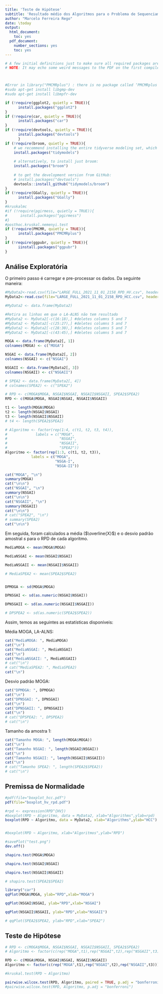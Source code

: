 ```yaml
---
title: 'Teste de Hipótese'
subtitle: 'Resultado médio dos Algoritmos para o Problema de Sequenciamento'
author: "Marcelo Ferreira Rego"
date: \today
output:
  html_document:
    toc: yes
  pdf_document:
    number_sections: yes
    toc: yes
---
```


```r
# A few initial definitions just to make sure all required packages are installed. Change as needed.
# NOTE: It may echo some weird messages to the PDF on the first compile (package installation messages). Run twice and the problem will (hopefully) go away.



#Error in library("PMCMRplus") : there is no package called ‘PMCMRplus’
#sudo apt-get install libgmp-dev
#sudo apt-get install libmpfr-dev

if (!require(ggplot2, quietly = TRUE)){
      install.packages("ggplot2")
}
if (!require(car, quietly = TRUE)){
      install.packages("car")
}
if (!require(devtools, quietly = TRUE)){
      install.packages("devtools")
      }
if (!require(broom, quietly = TRUE)){
    # we recommend installing the entire tidyverse modeling set, which includes broom:
    install.packages("tidymodels")
    
    # alternatively, to install just broom:
    install.packages("broom")
    
    # to get the development version from GitHub:
    # install.packages("devtools")
    devtools::install_github("tidymodels/broom")
}
if (!require(GGally, quietly = TRUE)){
      install.packages("GGally")
}
#kruskalmc
#if (!require(pgirmess, quietly = TRUE)){
#      install.packages("pgirmess")
#}
#posthoc.kruskal.nemenyi.test
if (!require(PMCMR, quietly = TRUE)){
      install.packages("PMCMRplus")
}
if (!require(ggpubr, quietly = TRUE)){
      iinstall.packages("ggpubr")
}
```

<!-- ## Exploratory Data Analysis --> 
## Análise Exploratória

O primeiro passo é carregar e pre-processar os dados. Da seguinte maneira:

```r

#MyData2<-read.csv(file="LARGE_FULL_2021_11_01_2158_RPD_HV.csv", header=TRUE, sep=";")
MyData2<-read.csv(file="LARGE_FULL_2021_11_01_2158_RPD_HCC.csv", header=TRUE, sep=";")

#MyData2 <- data.frame(MyData2)

#Retira as linhas em que o LA-ALNS não tem resultado
#MyData2 <- MyData2[-c(16:18),] #deletes columns 5 and 7
#MyData2 <- MyData2[-c(25:27),] #deletes columns 5 and 7
#MyData2 <- MyData2[-c(28:30),] #deletes columns 5 and 7
#MyData2 <- MyData2[-c(43:45),] #deletes columns 5 and 7

MOGA <- data.frame(MyData2[, 1])
colnames(MOGA) <- c("MOGA")

NSGAI <- data.frame(MyData2[, 2])
colnames(NSGAI) <- c("NSGAI")

NSGAII <- data.frame(MyData2[, 3])
colnames(NSGAII) <- c("NSGAII")

# SPEA2 <- data.frame(MyData2[, 4])
# colnames(SPEA2) <- c("SPEA2")

# RPD <- c(MOGA$MOGA, NSGAI$NSGAI, NSGAII$NSGAII, SPEA2$SPEA2)
RPD <- c(MOGA$MOGA, NSGAI$NSGAI, NSGAII$NSGAII)

t1 <- length(MOGA$MOGA)
t2 <- length(NSGAI$NSGAI)
t3 <- length(NSGAII$NSGAII)
# t4 <- length(SPEA2$SPEA2)

# Algoritmo <- factor(rep(1:4, c(t1, t2, t3, t4)),
#             labels = c("MOGA",
#                        "NSGAI",
#                        "NSGAII",
#                        "SPEA2"))
Algoritmo <- factor(rep(1:3, c(t1, t2, t3)),
            labels = c("MOGA",
                       "NSGA-I",
                       "NSGA-II"))

```

```r
cat("MOGA", "\n")
summary(MOGA)
cat("\n\n")
cat("NSGAI", "\n")
summary(NSGAI)
cat("\n\n")
cat("NSGAII", "\n")
summary(NSGAII)
cat("\n\n")
# cat("SPEA2", "\n")
# summary(SPEA2)
cat("\n\n")

```


Em seguida, foram calculados a média ($\overline{X}$) e o desvio padrão amostral $s$ para o RPD de cada algoritmo.

```r
MediaMOGA <- mean(MOGA$MOGA)

MediaNSGAI <- mean(NSGAI$NSGAI)

MediaNSGAII <- mean(NSGAII$NSGAII)

# MediaSPEA2 <- mean(SPEA2$SPEA2)


DPMOGA <- sd(MOGA$MOGA)

DPNSGAI <- sd(as.numeric(NSGAI$NSGAI))

DPNSGAII <- sd(as.numeric(NSGAII$NSGAII))

# DPSPEA2 <- sd(as.numeric(SPEA2$SPEA2))


```

Assim, temos as seguintes as estatísticas disponíveis:

Média MOGA, LA-ALNS: 
```r
cat("MediaMOGA: ", MediaMOGA)
cat("\n")
cat("MediaNSGAI: ", MediaNSGAI)
cat("\n")
cat("MediaNSGAII: ", MediaNSGAII)
# cat("\n")
# cat("MediaSPEA2: ", MediaSPEA2)
cat("\n")
```




Desvio padrão MOGA: 
```r
cat("DPMOGA: ", DPMOGA)
cat("\n")
cat("DPNSGAI: ", DPNSGAI)
cat("\n")
cat("DPNSGAII: ", DPNSGAII)
cat("\n")
# cat("DPSPEA2: ", DPSPEA2)
# cat("\n")
```


Tamanho da amostra 1:
```r
cat("Tamanho MOGA: ", length(MOGA$MOGA))
cat("\n")
cat("Tamanho NSGAI: ", length(NSGAI$NSGAI))
cat("\n")
cat("Tamanho NSGAII: ", length(NSGAII$NSGAII))
cat("\n")
# cat("Tamanho SPEA2: ", length(SPEA2$SPEA2))
# cat("\n")
```

## Premissa de Normalidade


```r
#pdf(file="boxplot_hcc.pdf")
pdf(file="boxplot_hv_rpd.pdf")

#rpd <- expression(RPD^{HV})
#boxplot(RPD ~ Algoritmo, data = MyData2, xlab="Algorithms",ylab=rpd)
boxplot(RPD ~ Algoritmo, data = MyData2, xlab="Algorithms",ylab="HCC")


#boxplot(RPD ~ Algoritmo, xlab="Algoritmos",ylab="RPD")

#savePlot("test.png")
dev.off()
```

```r
shapiro.test(MOGA$MOGA)

```


```r
shapiro.test(NSGAI$NSGAI)

```

```r
shapiro.test(NSGAII$NSGAII)

```

```r
# shapiro.test(SPEA2$SPEA2)
```

```r
library("car")
qqPlot(MOGA$MOGA, ylab="RPD",xlab="MOGA")
```



```r
qqPlot(NSGAI$NSGAI, ylab="RPD",xlab="NSGAI")

```

```r
qqPlot(NSGAII$NSGAII, ylab="RPD",xlab="NSGAII")

```

```r
# qqPlot(SPEA2$SPEA2, ylab="RPD",xlab="SPEA2")
```

## Teste de Hipótese


```r
# RPD <- c(MOGA$MOGA, NSGAI$NSGAI, NSGAII$NSGAII, SPEA2$SPEA2)
# Algoritmo <- factor(c(rep("MOGA",t1),rep("NSGAI",t2),rep("NSGAII",t3),rep("SPEA2",t4)))

RPD <- c(MOGA$MOGA, NSGAI$NSGAI, NSGAII$NSGAII)
Algoritmo <- factor(c(rep("MOGA",t1),rep("NSGAI",t2),rep("NSGAII",t3)))

#kruskal.test(RPD ~ Algoritmo)

pairwise.wilcox.test(RPD, Algoritmo, paired = TRUE, p.adj = "bonferroni", alternative = "greater")
#pairwise.wilcox.test(RPD, Algoritmo, p.adj = "bonferroni")
```
